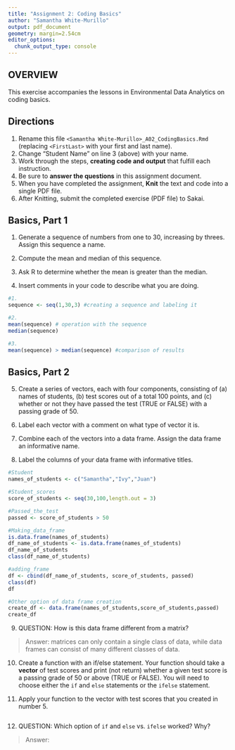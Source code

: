 ```yaml
---
title: "Assignment 2: Coding Basics"
author: "Samantha White-Murillo"
output: pdf_document
geometry: margin=2.54cm
editor_options: 
  chunk_output_type: console
---
```


## OVERVIEW

This exercise accompanies the lessons in Environmental Data Analytics on coding basics.

## Directions

1.  Rename this file `<Samantha White-Murillo>_A02_CodingBasics.Rmd` (replacing `<FirstLast>` with your first and last name).
2.  Change "Student Name" on line 3 (above) with your name.
3.  Work through the steps, **creating code and output** that fulfill each instruction.
4.  Be sure to **answer the questions** in this assignment document.
5.  When you have completed the assignment, **Knit** the text and code into a single PDF file.
6.  After Knitting, submit the completed exercise (PDF file) to Sakai.

## Basics, Part 1

1.  Generate a sequence of numbers from one to 30, increasing by threes. Assign this sequence a name.

2.  Compute the mean and median of this sequence.

3.  Ask R to determine whether the mean is greater than the median.

4.  Insert comments in your code to describe what you are doing.

```r
#1. 
sequence <- seq(1,30,3) #creating a sequence and labeling it

#2. 
mean(sequence) # operation with the sequence
median(sequence)

#3. 
mean(sequence) > median(sequence) #comparison of results

```

## Basics, Part 2

5.  Create a series of vectors, each with four components, consisting of (a) names of students, (b) test scores out of a total 100 points, and (c) whether or not they have passed the test (TRUE or FALSE) with a passing grade of 50.

6.  Label each vector with a comment on what type of vector it is.

7.  Combine each of the vectors into a data frame. Assign the data frame an informative name.

8.  Label the columns of your data frame with informative titles.

```r
#Student
names_of_students <- c("Samantha","Ivy","Juan")

#Student_scores
score_of_students <- seq(30,100,length.out = 3)

#Passed_the_test
passed <- score_of_students > 50

#Making_data_frame
is.data.frame(names_of_students)
df_name_of_students <- is.data.frame(names_of_students)
df_name_of_students
class(df_name_of_students)

#adding_frame
df <- cbind(df_name_of_students, score_of_students, passed)
class(df)
df

#Other option of data frame creation
create_df <- data.frame(names_of_students,score_of_students,passed)
create_df

```

9.  QUESTION: How is this data frame different from a matrix?

> Answer: matrices can only contain a single class of data, while data frames can consist of many different classes of data.

10. Create a function with an if/else statement. Your function should take a **vector** of test scores and print (not return) whether a given test score is a passing grade of 50 or above (TRUE or FALSE). You will need to choose either the `if` and `else` statements or the `ifelse` statement. 

11. Apply your function to the vector with test scores that you created in number 5.

```r

```

12. QUESTION: Which option of `if` and `else` vs. `ifelse` worked? Why?

> Answer:
